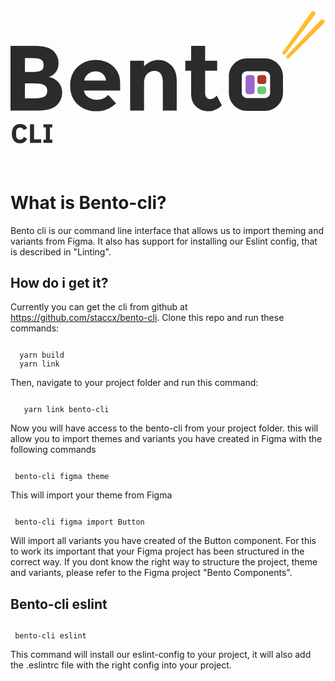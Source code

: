 
<Meta title="Intro|Bento-cli"/>

  <div style={{ "textAlign": "center" }}>
    <svg width="565" height="244" viewBox="0 0 565 244" fill="none" xmlns="http://www.w3.org/2000/svg">
      <path d="M17.232 238.576C14.96 238.576 12.912 238.224 11.088 237.52C9.264 236.784 7.712 235.712 6.432 234.304C5.152 232.864 4.16 231.088 3.456 228.976C2.752 226.832 2.4 224.336 2.4 221.488C2.4 218.672 2.752 216.176 3.456 214C4.16 211.792 5.152 209.952 6.432 208.48C7.712 206.976 9.264 205.84 11.088 205.072C12.912 204.304 14.96 203.92 17.232 203.92C20.336 203.92 22.896 204.56 24.912 205.84C26.928 207.088 28.544 209.072 29.76 211.792L23.472 215.056C23.024 213.648 22.32 212.528 21.36 211.696C20.432 210.832 19.056 210.4 17.232 210.4C15.088 210.4 13.36 211.104 12.048 212.512C10.768 213.888 10.128 215.904 10.128 218.56V223.936C10.128 226.592 10.768 228.624 12.048 230.032C13.36 231.408 15.088 232.096 17.232 232.096C19.024 232.096 20.448 231.616 21.504 230.656C22.592 229.664 23.392 228.48 23.904 227.104L29.856 230.56C28.608 233.12 26.96 235.104 24.912 236.512C22.896 237.888 20.336 238.576 17.232 238.576ZM34.9616 238V204.496H42.2576V231.52H55.0256V238H34.9616ZM59.1188 238V232.192H63.4388V210.304H59.1188V204.496H75.0548V210.304H70.7348V232.192H75.0548V238H59.1188Z" fill="#2B2B2B"/>
      <path d="M50.8069 179.84H0V63.8644H45.1617C53.0207 63.8644 59.7728 64.8046 65.418 66.685C71.1739 68.5654 75.4909 71.1094 78.3688 74.3171C83.5713 80.2901 86.1725 87.0374 86.1725 94.5589C86.1725 103.629 83.2392 110.376 77.3726 114.801C75.3802 116.349 73.9965 117.345 73.2217 117.787C72.4469 118.119 71.0632 118.727 69.0708 119.612C76.2657 121.161 81.9663 124.424 86.1725 129.401C90.4894 134.268 92.6479 140.352 92.6479 147.652C92.6479 155.727 89.8806 162.861 84.3461 169.055C77.9261 176.245 66.7463 179.84 50.8069 179.84ZM25.9016 110.819H38.1882C45.3831 110.819 50.6962 110.044 54.1276 108.496C57.6697 106.947 59.4408 103.629 59.4408 98.5409C59.4408 93.3422 57.8357 89.9132 54.6257 88.2541C51.4157 86.5949 45.9919 85.7653 38.3542 85.7653H25.9016V110.819ZM25.9016 157.939H43.6674C51.0836 157.939 56.6181 157.054 60.2709 155.284C64.0344 153.404 65.9161 149.809 65.9161 144.5C65.9161 139.08 63.9237 135.54 59.9389 133.881C56.0647 132.111 49.8107 131.226 41.1768 131.226H25.9016V157.939Z" fill="#2B2B2B"/>
      <path d="M189.356 166.898C179.283 176.411 167.439 181.167 153.824 181.167C140.32 181.167 129.14 177.019 120.285 168.723C111.43 160.317 107.002 149.09 107.002 135.042C107.002 120.995 111.485 109.823 120.451 101.527C129.528 93.2316 140.209 89.0837 152.496 89.0837C164.783 89.0837 175.187 92.7891 183.711 100.2C192.344 107.611 196.661 117.787 196.661 130.729V144.002H131.575C132.35 148.869 134.896 152.851 139.213 155.948C143.53 159.045 148.4 160.593 153.824 160.593C162.569 160.593 169.764 157.662 175.409 151.8L189.356 166.898ZM171.424 126.249C170.871 120.94 168.878 116.847 165.447 113.971C162.015 111.095 157.809 109.657 152.828 109.657C147.958 109.657 143.475 111.15 139.379 114.137C135.284 117.123 132.904 121.161 132.24 126.249H171.424Z" fill="#2B2B2B"/>
      <path d="M239.526 130.065V179.84H214.62V90.5769H239.526V100.532C247.053 92.8997 255.521 89.0837 264.929 89.0837C274.338 89.0837 282.197 92.402 288.506 99.0386C294.926 105.675 298.136 114.524 298.136 125.585V179.84H273.231V129.401C273.231 115.686 268.195 108.828 258.122 108.828C253.141 108.828 248.768 110.653 245.005 114.303C241.352 117.842 239.526 123.096 239.526 130.065Z" fill="#2B2B2B"/>
      <path d="M349.086 108.496V148.482C349.086 151.91 349.972 154.62 351.743 156.611C353.514 158.492 355.617 159.432 358.052 159.432C362.701 159.432 366.63 157.33 369.84 153.127L379.138 170.548C371.39 177.627 363.199 181.167 354.565 181.167C346.042 181.167 338.792 178.346 332.815 172.705C326.948 167.064 324.015 159.377 324.015 149.643V108.496H313.554V90.5769H324.015V63.8644H349.086V90.5769H370.671V108.496H349.086Z" fill="#2B2B2B"/>
      <path d="M539.585 3.30041C540.899 1.46965 543.454 1.06259 545.271 2.39456V2.39456C547.092 3.72923 547.471 6.29513 546.112 8.09863L493.079 78.5145C492.082 79.8387 490.206 80.1154 488.869 79.1354V79.1354C487.529 78.1534 487.23 76.2756 488.198 74.9259L539.585 3.30041Z" fill="#FFBA30"/>
      <path d="M556.268 17.7532C557.826 16.1256 560.413 16.0825 562.025 17.6571V17.6571C563.639 19.235 563.653 21.8286 562.054 23.4228L499.633 85.6679C498.459 86.8384 496.562 86.8481 495.376 85.6896V85.6896C494.188 84.5287 494.156 82.6275 495.305 81.4276L556.268 17.7532Z" fill="#FFBA30"/>
      <path fill-rule="evenodd" clip-rule="evenodd" d="M424.058 86.2078H456.409C474.276 86.2078 488.76 100.618 488.76 118.394V148.282C488.76 166.058 474.276 180.469 456.409 180.469H424.058C406.191 180.469 391.707 166.058 391.707 148.282V118.394C391.707 100.618 406.191 86.2078 424.058 86.2078ZM424.058 109.198C418.953 109.198 414.815 113.316 414.815 118.394V148.282C414.815 153.361 418.953 157.478 424.058 157.478H456.409C461.514 157.478 465.652 153.361 465.652 148.282V118.394C465.652 113.316 461.514 109.198 456.409 109.198H424.058Z" fill="#2B2B2B"/>
      <path d="M421.73 120.793C421.73 118.274 423.785 116.232 426.319 116.232H433.201C435.735 116.232 437.79 118.274 437.79 120.793V145.883C437.79 148.402 435.735 150.445 433.201 150.445H426.319C423.785 150.445 421.73 148.402 421.73 145.883V120.793Z" fill="#9A66CD"/>
      <path d="M442.677 120.82C442.677 118.286 444.732 116.232 447.266 116.232H454.148C456.682 116.232 458.737 118.286 458.737 120.82V127.703C458.737 130.237 456.682 132.291 454.148 132.291H447.266C444.732 132.291 442.677 130.237 442.677 127.703V120.82Z" fill="#AD362B"/>
      <path d="M442.677 141.135C442.677 138.564 444.732 136.48 447.266 136.48H454.148C456.682 136.48 458.737 138.564 458.737 141.135V145.79C458.737 148.361 456.682 150.445 454.148 150.445H447.266C444.732 150.445 442.677 148.361 442.677 145.79V141.135Z" fill="#66CD73"/>
    </svg>

  </div>


<br/>
<br/>


# What is Bento-cli?
Bento cli is our command line interface that allows us to import theming and variants from Figma. It also has support for installing our Eslint config, that is described in "Linting".

## How do i get it?
Currently you can get the cli from github at https://github.com/staccx/bento-cli. Clone this repo and run these commands:

   ```

     yarn build
     yarn link

  ```

Then, navigate to your project folder and run this command:

  ```

     yarn link bento-cli

  ```

Now you will have access to the bento-cli from your project folder. this will allow you to import themes and variants you have created in Figma with the following commands

```

 bento-cli figma theme

```
This will import your theme from Figma

```

 bento-cli figma import Button

```
Will import all variants you have created of the Button component.
For this to work its important that your Figma project has been structured in the correct way. If you dont know the right way to structure the project, theme and variants, please
refer to the Figma project "Bento Components".


## Bento-cli eslint

```

 bento-cli eslint

```


  This command will install our eslint-config to your project, it will also add the .eslintrc file with the right config into your project.

